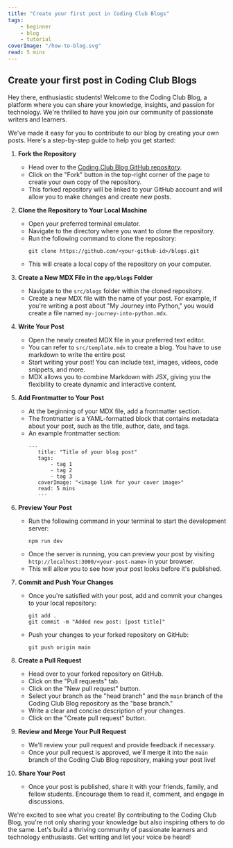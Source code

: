 ---
title: "Create your first post in Coding Club Blogs"
tags:
    - beginner
    - blog
    - tutorial
coverImage: "/how-to-blog.svg"
read: 5 mins
---

## Create your first post in Coding Club Blogs

Hey there, enthusiastic students! Welcome to the Coding Club Blog, a platform where you can share your knowledge, insights, and passion for technology. We're thrilled to have you join our community of passionate writers and learners.

We've made it easy for you to contribute to our blog by creating your own posts. Here's a step-by-step guide to help you get started:

1. **Fork the Repository**
   - Head over to the [Coding Club Blog GitHub repository](https://github.com/coding-club-gct/blogs).
   - Click on the "Fork" button in the top-right corner of the page to create your own copy of the repository.
   - This forked repository will be linked to your GitHub account and will allow you to make changes and create new posts.

2. **Clone the Repository to Your Local Machine**
   - Open your preferred terminal emulator.
   - Navigate to the directory where you want to clone the repository.
   - Run the following command to clone the repository:
     ```
     git clone https://github.com/<your-github-id>/blogs.git
     ```
   - This will create a local copy of the repository on your computer.

3. **Create a New MDX File in the `app/blogs` Folder**
   - Navigate to the `src/blogs` folder within the cloned repository.
   - Create a new MDX file with the name of your post. For example, if you're writing a post about "My Journey into Python," you would create a file named `my-journey-into-python.mdx`.

4. **Write Your Post**
   - Open the newly created MDX file in your preferred text editor.
   - You can refer to `src/template.mdx` to create a blog. You have to use markdown to write the entire post
   - Start writing your post! You can include text, images, videos, code snippets, and more.
   - MDX allows you to combine Markdown with JSX, giving you the flexibility to create dynamic and interactive content.

5. **Add Frontmatter to Your Post**
   - At the beginning of your MDX file, add a frontmatter section.
   - The frontmatter is a YAML-formatted block that contains metadata about your post, such as the title, author, date, and tags.
   - An example frontmatter section:
     ```
     ---
        title: "Title of your blog post"
        tags:
            - tag 1
            - tag 2
            - tag 3
        coverImage: "<image link for your cover image>"
        read: 5 mins
        ---
     ```

6. **Preview Your Post**
   - Run the following command in your terminal to start the development server:
     ```
     npm run dev
     ```
   - Once the server is running, you can preview your post by visiting `http://localhost:3000/<your-post-name>` in your browser.
   - This will allow you to see how your post looks before it's published.

7. **Commit and Push Your Changes**
   - Once you're satisfied with your post, add and commit your changes to your local repository:
     ```
     git add .
     git commit -m "Added new post: [post title]"
     ```
   - Push your changes to your forked repository on GitHub:
     ```
     git push origin main
     ```

8. **Create a Pull Request**
   - Head over to your forked repository on GitHub.
   - Click on the "Pull requests" tab.
   - Click on the "New pull request" button.
   - Select your branch as the "head branch" and the `main` branch of the Coding Club Blog repository as the "base branch."
   - Write a clear and concise description of your changes.
   - Click on the "Create pull request" button.

9. **Review and Merge Your Pull Request**
   - We'll review your pull request and provide feedback if necessary.
   - Once your pull request is approved, we'll merge it into the `main` branch of the Coding Club Blog repository, making your post live!

10. **Share Your Post**
    - Once your post is published, share it with your friends, family, and fellow students. Encourage them to read it, comment, and engage in discussions.

We're excited to see what you create! By contributing to the Coding Club Blog, you're not only sharing your knowledge but also inspiring others to do the same. Let's build a thriving community of passionate learners and technology enthusiasts. Get writing and let your voice be heard!